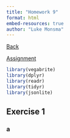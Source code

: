 ```yaml
---
title: "Homework 9"
format: html
embed-resources: true
author: "Luke Monsma"
---
```


[Back](https://lukemonsma.github.io/DATA304/)

[Assignment](https://calvin-data304.netlify.app/hw/hw09-maps-etc.html)

```r
library(vegabrite)
library(dplyr)
library(readr)
library(tidyr)
library(jsonlite)
```

## Exercise 1

### a

